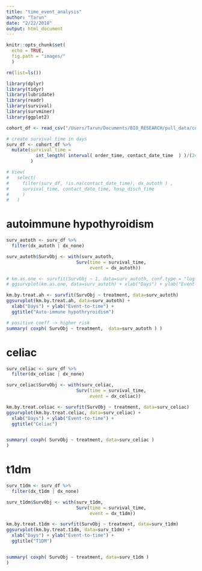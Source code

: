 ```yaml
---
title: "time_event_analysis"
author: "Tarun"
date: "2/22/2018"
output: html_document
---
```


```r
knitr::opts_chunk$set(
  echo = TRUE, 
  fig.path = "images/"
  )
```

```r
rm(list=ls())

library(dplyr)
library(tidyr)
library(lubridate)
library(readr)
library(survival)
library(survminer)
library(ggplot2)
```

```r

cohort_df <- read_csv("/Users/Tarun/Documents/BIO_RESEARCH/pull_data/cohort_df.csv")

# create survival time in days
surv_df <- cohort_df %>% 
  mutate(survival_time = 
           int_length( interval( order_time, contact_date_time  ) )/(24*60*60)   
         )

# View(
#   select( 
#     filter(surv_df, !is.na(contact_date_time), dx_autoth ) , 
#     survival_time, contact_date_time, hosp_disch_time 
#     ) 
#   )
```

# autoimmune hypothyroidism
```r
surv_autoth <- surv_df %>% 
  filter(dx_autoth | dx_none)

surv_autoth$SurvObj <- with(surv_autoth, 
                          Surv(time = survival_time, 
                               event = dx_autoth))

# km.as.one <- survfit(SurvObj ~ 1, data=surv_autoth, conf.type = "log-log")
# ggsurvplot(km.as.one, data=surv_autoth) + xlab("Days") + ylab("Event-to-time")

km.by.treat.ah <- survfit(SurvObj ~ treatment, data=surv_autoth)
ggsurvplot(km.by.treat.ah, data=surv_autoth) + 
  xlab("Days") + ylab("Event-to-time") + 
  ggtitle("Auto-immune hypothryroidism")

# positive coeff -> higher risk
summary( coxph( SurvObj ~ treatment,  data=surv_autoth ) )
```

# celiac 

```r
surv_celiac <- surv_df %>% 
  filter(dx_celiac | dx_none)

surv_celiac$SurvObj <- with(surv_celiac, 
                          Surv(time = survival_time, 
                               event = dx_celiac))

km.by.treat.celiac <- survfit(SurvObj ~ treatment, data=surv_celiac)
ggsurvplot(km.by.treat.celiac, data=surv_celiac) + 
  xlab("Days") + ylab("Event-to-time") + 
  ggtitle("Celiac")


summary( coxph( SurvObj ~ treatment, data=surv_celiac ) 
)
```


# t1dm 

```r
surv_t1dm <- surv_df %>% 
  filter(dx_t1dm | dx_none)

surv_t1dm$SurvObj <- with(surv_t1dm, 
                          Surv(time = survival_time, 
                               event = dx_t1dm))

km.by.treat.t1dm <- survfit(SurvObj ~ treatment, data=surv_t1dm)
ggsurvplot(km.by.treat.t1dm, data=surv_t1dm) + 
  xlab("Days") + ylab("Event-to-time") + 
  ggtitle("T1DM")


summary( coxph( SurvObj ~ treatment, data=surv_t1dm ) 
)
```
